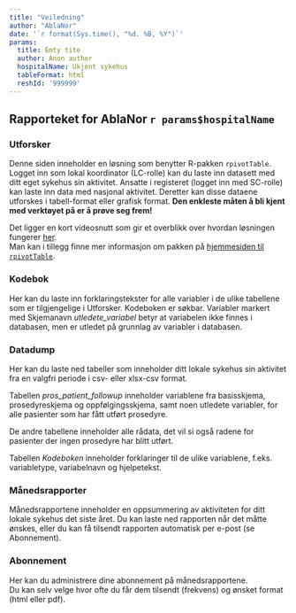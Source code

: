 ```yaml
---
title: "Veiledning"
author: "AblaNor"
date: '`r format(Sys.time(), "%d. %B, %Y")`'
params:
  title: Emty tite
  author: Anon author
  hospitalName: Ukjent sykehus
  tableFormat: html
  reshId: '999999'
---
```


## Rapporteket for AblaNor `r params$hospitalName`


### Utforsker
Denne siden inneholder en løsning som benytter R-pakken `rpivotTable`. 
Logget inn som lokal koordinator (LC-rolle) kan du laste inn datasett med ditt 
eget sykehus sin aktivitet. Ansatte i registeret (logget inn med SC-rolle) kan
laste inn data med nasjonal aktivitet. Deretter kan disse dataene utforskes 
i tabell-format eller grafisk format.
__Den enkleste måten å bli kjent med verktøyet på er å prøve seg frem!__
 

Det ligger en kort videosnutt som gir et overblikk over hvordan løsningen
fungerer [her](https://i0.wp.com/nicolas.kruchten.com/pivottable/images/animation.gif "Videosnutt rpivotTable").        
Man kan i tillegg finne mer informasjon om pakken på
[hjemmesiden til `rpivotTable`](https://pivottable.js.org/examples/ "Hjemmesiden til rpivotTable"). 

### Kodebok
Her kan du laste inn forklaringstekster for alle variabler i de ulike tabellene
som er tilgjengelige i Utforsker. Kodeboken er søkbar. Variabler markert med 
Skjemanavn _utledete_variabel_ betyr at variabelen ikke finnes i databasen, men 
er utledet på grunnlag av variabler i databasen. 

### Datadump
Her kan du laste ned tabeller som inneholder ditt lokale sykehus sin aktivitet
fra en valgfri periode i csv- eller xlsx-csv format. 

Tabellen _pros_patient_followup_ inneholder variablene fra basisskjema,
prosedyreskjema og oppfølgingsskjema, samt noen utledete variabler, for alle 
pasienter som har fått utført prosedyre. 

De andre tabellene inneholder alle rådata, det vil si også radene for pasienter
der ingen prosedyre har blitt utført. 

Tabellen _Kodeboken_ inneholder forklaringer til de ulike variablene, 
f.eks. variabletype, variabelnavn og hjelpetekst. 

    
### Månedsrapporter
Månedsrapportene inneholder en oppsummering av aktiviteten for ditt lokale
sykehus det siste året. Du kan laste ned rapporten når det måtte ønskes, eller
du kan få tilsendt rapporten automatisk per e-post (se Abonnement).


### Abonnement
Her kan du administrere dine abonnement på månedsrapportene.  
Du kan selv velge hvor ofte du får dem tilsendt (frekvens) og ønsket format 
(html eller pdf).
